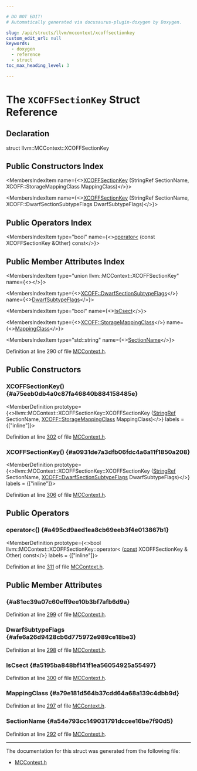 ```yaml
---

# DO NOT EDIT!
# Automatically generated via docusaurus-plugin-doxygen by Doxygen.

slug: /api/structs/llvm/mccontext/xcoffsectionkey
custom_edit_url: null
keywords:
  - doxygen
  - reference
  - struct
toc_max_heading_level: 3

---
```





# The `XCOFFSectionKey` Struct Reference

<DoxygenPage pluginConfig={pluginConfig}>



## Declaration

<CodeBlock>struct llvm::MCContext::XCOFFSectionKey</CodeBlock>

## Public Constructors Index

<MembersIndex>

<MembersIndexItem
  name={<><a href="#a75eeb0db4a0c87fa46840b884158485e">XCOFFSectionKey</a> (StringRef SectionName, XCOFF::StorageMappingClass MappingClass)</>}>
</MembersIndexItem>

<MembersIndexItem
  name={<><a href="#a0931de7a3dfb06fdc4a6a11f1850a208">XCOFFSectionKey</a> (StringRef SectionName, XCOFF::DwarfSectionSubtypeFlags DwarfSubtypeFlags)</>}>
</MembersIndexItem>

</MembersIndex>

## Public Operators Index

<MembersIndex>

<MembersIndexItem
  type="bool"
  name={<><a href="#a495cd9aed1ea8cb69eeb3f4e013867b1">operator&lt;</a> (const XCOFFSectionKey &amp;Other) const</>}>
</MembersIndexItem>

</MembersIndex>

## Public Member Attributes Index

<MembersIndex>

<MembersIndexItem
  type="union llvm::MCContext::XCOFFSectionKey"
  name={<><a href="#a81ec39a07c60eff9ee10b3bf7afb6d9a"></a></>}>
</MembersIndexItem>

<MembersIndexItem
  type={<><a href="/docs/api/namespaces/llvm/xcoff/#a0456b0e88222c998e39b69d80338a440">XCOFF::DwarfSectionSubtypeFlags</a></>}
  name={<><a href="#afe6a26d9428cb6d775972e989ce18be3">DwarfSubtypeFlags</a></>}>
</MembersIndexItem>

<MembersIndexItem
  type="bool"
  name={<><a href="#a5195ba848bf141f1ea56054925a55497">IsCsect</a></>}>
</MembersIndexItem>

<MembersIndexItem
  type={<><a href="/docs/api/namespaces/llvm/xcoff/#abf0ae26de1e332dddf7d1383bb68502c">XCOFF::StorageMappingClass</a></>}
  name={<><a href="#a79e181d564b37cdd64a68a139c4dbb9d">MappingClass</a></>}>
</MembersIndexItem>

<MembersIndexItem
  type="std::string"
  name={<><a href="#a54e793cc149031791dccee16be7f90d5">SectionName</a></>}>
</MembersIndexItem>

</MembersIndex>


Definition at line 290 of file <a href="/docs/api/files/include/include/llvm/include/llvm/mc/mccontext-h">MCContext.h</a>.

<SectionDefinition>

## Public Constructors

### XCOFFSectionKey() {#a75eeb0db4a0c87fa46840b884158485e}

<MemberDefinition
  prototype={<>llvm::MCContext::XCOFFSectionKey::XCOFFSectionKey (<a href="/docs/api/classes/llvm/stringref">StringRef</a> SectionName, <a href="/docs/api/namespaces/llvm/xcoff/#abf0ae26de1e332dddf7d1383bb68502c">XCOFF::StorageMappingClass</a> MappingClass)</>}
  labels = {["inline"]}>

Definition at line <a href="/docs/api/files/include/include/llvm/include/llvm/mc/mccontext-h/#l00302">302</a> of file <a href="/docs/api/files/include/include/llvm/include/llvm/mc/mccontext-h">MCContext.h</a>.
</MemberDefinition>

### XCOFFSectionKey() {#a0931de7a3dfb06fdc4a6a11f1850a208}

<MemberDefinition
  prototype={<>llvm::MCContext::XCOFFSectionKey::XCOFFSectionKey (<a href="/docs/api/classes/llvm/stringref">StringRef</a> SectionName, <a href="/docs/api/namespaces/llvm/xcoff/#a0456b0e88222c998e39b69d80338a440">XCOFF::DwarfSectionSubtypeFlags</a> DwarfSubtypeFlags)</>}
  labels = {["inline"]}>

Definition at line <a href="/docs/api/files/include/include/llvm/include/llvm/mc/mccontext-h/#l00306">306</a> of file <a href="/docs/api/files/include/include/llvm/include/llvm/mc/mccontext-h">MCContext.h</a>.
</MemberDefinition>

</SectionDefinition>

<SectionDefinition>

## Public Operators

### operator&lt;() {#a495cd9aed1ea8cb69eeb3f4e013867b1}

<MemberDefinition
  prototype={<>bool llvm::MCContext::XCOFFSectionKey::operator&lt; (<a href="/docs/api/files/lib/lib/target/lib/target/aarch64/aarch64promoteconstant-cpp/#a90f8350fecae261c25be85d38b451bff">const</a> XCOFFSectionKey &amp; Other) const</>}
  labels = {["inline"]}>

Definition at line <a href="/docs/api/files/include/include/llvm/include/llvm/mc/mccontext-h/#l00311">311</a> of file <a href="/docs/api/files/include/include/llvm/include/llvm/mc/mccontext-h">MCContext.h</a>.
</MemberDefinition>

</SectionDefinition>

<SectionDefinition>

## Public Member Attributes

###  {#a81ec39a07c60eff9ee10b3bf7afb6d9a}

<MemberDefinition
  prototype="union llvm::MCContext::XCOFFSectionKey llvm::MCContext::XCOFFSectionKey">

Definition at line <a href="/docs/api/files/include/include/llvm/include/llvm/mc/mccontext-h/#l00299">299</a> of file <a href="/docs/api/files/include/include/llvm/include/llvm/mc/mccontext-h">MCContext.h</a>.
</MemberDefinition>

### DwarfSubtypeFlags {#afe6a26d9428cb6d775972e989ce18be3}

<MemberDefinition
  prototype="XCOFF::DwarfSectionSubtypeFlags llvm::MCContext::XCOFFSectionKey::DwarfSubtypeFlags">

Definition at line <a href="/docs/api/files/include/include/llvm/include/llvm/mc/mccontext-h/#l00298">298</a> of file <a href="/docs/api/files/include/include/llvm/include/llvm/mc/mccontext-h">MCContext.h</a>.
</MemberDefinition>

### IsCsect {#a5195ba848bf141f1ea56054925a55497}

<MemberDefinition
  prototype="bool llvm::MCContext::XCOFFSectionKey::IsCsect">

Definition at line <a href="/docs/api/files/include/include/llvm/include/llvm/mc/mccontext-h/#l00300">300</a> of file <a href="/docs/api/files/include/include/llvm/include/llvm/mc/mccontext-h">MCContext.h</a>.
</MemberDefinition>

### MappingClass {#a79e181d564b37cdd64a68a139c4dbb9d}

<MemberDefinition
  prototype="XCOFF::StorageMappingClass llvm::MCContext::XCOFFSectionKey::MappingClass">

Definition at line <a href="/docs/api/files/include/include/llvm/include/llvm/mc/mccontext-h/#l00297">297</a> of file <a href="/docs/api/files/include/include/llvm/include/llvm/mc/mccontext-h">MCContext.h</a>.
</MemberDefinition>

### SectionName {#a54e793cc149031791dccee16be7f90d5}

<MemberDefinition
  prototype="std::string llvm::MCContext::XCOFFSectionKey::SectionName">

Definition at line <a href="/docs/api/files/include/include/llvm/include/llvm/mc/mccontext-h/#l00292">292</a> of file <a href="/docs/api/files/include/include/llvm/include/llvm/mc/mccontext-h">MCContext.h</a>.
</MemberDefinition>

</SectionDefinition>

<hr/>

The documentation for this struct was generated from the following file:

<ul>
<li><a href="/docs/api/files/include/include/llvm/include/llvm/mc/mccontext-h">MCContext.h</a></li>
</ul>

</DoxygenPage>
